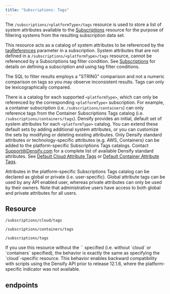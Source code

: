 ```yaml
---
title: "Subscriptions: Tags"
---
```


The `/subscriptions/<platformType>/tags` resource is used to store a list of system attributes available to the [Subscriptions](./Subscriptions) resource for the purpose of filtering systems from the resulting subscription data set.

This resource acts as a catalog of system attributes to be referenced by the [tagReferences](./Subscriptions#tagReferences) parameter in a subscription. System attributes that are not defined in a `/subscriptions/<platformType>/tags` resource, cannot be referenced by a Subscriptions tag filter condition. See [Subscriptions](./Subscriptions) for details on defining a subscription and using tag filter conditions.

The SQL to filter results employs a "STRING" comparison and not a numeric comparison on tags so you may observe inconsistent results. Tags can only be lexicographically compared.

There is a catalog for each supported `<platformType>`, which can only be referenced by the corresponding `<platformType>` subscription. For example, a container subscription (i.e. `/subscriptions/containers`) can only reference tags from the Container Subscriptions Tags catalog (i.e. `/subscriptions/containers/tags`). Densify provides an initial, default set of system attributes for each `<platformType>` catalog. You can extend these default sets by adding additional system attributes, or you can customize the sets by modifying or deleting existing attributes. Only Densify standard attributes or technology-specific attributes (e.g. AWS, Containers) can be added to the platform-specific Subscriptions Tags catalogs. Contact [Support@Densify.com](mailto:Support@Densify.com) for a complete list of available Densify standard attributes. See [Default Cloud Attribute Tags](#cloudDefaultTags) or [Default Container Attribute Tags](#containerDefaultTags).

Attributes in the platform-specific Subscriptions Tags catalog can be declared as global or private (i.e. user-specific). Global attribute tags can be used by any API enabled user, whereas private attributes can only be used by their owners. Note that <Tooltip tip="An administrative user is a Densify user in the Administrator user group or with the Analysis Admin role.">administrative users</Tooltip> have access to both global and private attributes for all users.

## Resource

```
/subscriptions/cloud/tags
```

```
/subscriptions/containers/tags
```

```
/subscriptions/tags
```

<Note>
If you use this resource without the `<platformType>` specified (i.e. without `cloud` or `containers` specified), the behavior is exactly the same as specifying the `cloud`-specific resource. This behavior enables backward compatibility with scripts using the Densify API prior to release 12.1.6, where the platform-specific indicator was not available.
</Note>

## endpoints

<CardGroup cols={2}>
    <Card title="Add Subscription Tags" href="/docs-api/WebHelp_Densify_API_Cloud/Content/API_Guide/Subscriptions_Tags/addSubscriptionTags" arrow/>
</CardGroup>

<CardGroup cols={2}>
    <Card title="Delete Subscription Tag" href="/docs-api/WebHelp_Densify_API_Cloud/Content/API_Guide/Subscriptions_Tags/deleteSubscriptionTag" arrow/>
</CardGroup>

<CardGroup cols={2}>
    <Card title="Delete Subscription Tags" href="/docs-api/WebHelp_Densify_API_Cloud/Content/API_Guide/Subscriptions_Tags/deleteSubscriptionTags" arrow/>
</CardGroup>

<CardGroup cols={2}>
    <Card title="Get Subscription Tag" href="/docs-api/WebHelp_Densify_API_Cloud/Content/API_Guide/Subscriptions_Tags/getSubscriptionTag" arrow/>
</CardGroup>

<CardGroup cols={2}>
    <Card title="List Subscription Tags" href="/docs-api/WebHelp_Densify_API_Cloud/Content/API_Guide/Subscriptions_Tags/listSubscriptionTags" arrow/>
</CardGroup>

<CardGroup cols={2}>
    <Card title="List Subscription Tags Default Platform" href="/docs-api/WebHelp_Densify_API_Cloud/Content/API_Guide/Subscriptions_Tags/listSubscriptionTagsDefaultPlatform" arrow/>
</CardGroup>

<CardGroup cols={2}>
    <Card title="Replace Subscription Tag" href="/docs-api/WebHelp_Densify_API_Cloud/Content/API_Guide/Subscriptions_Tags/replaceSubscriptionTag" arrow/>
</CardGroup>

<CardGroup cols={2}>
    <Card title="Replace Subscription Tags" href="/docs-api/WebHelp_Densify_API_Cloud/Content/API_Guide/Subscriptions_Tags/replaceSubscriptionTags" arrow/>
</CardGroup>